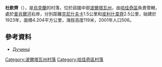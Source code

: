 {{coord|50|25|1|N|34|9|24|E|scale:100000_region:UA|display=title}}

'''杜欽齊'''（{{lang-uk|Дучинці}}），是[[烏克蘭|烏克蘭]]的村落，位於該國中部[[波爾塔瓦州|波爾塔瓦州]]，由[[哈佳奇區|哈佳奇區]]負責管轄，處於[[普肖爾河|普肖爾河]]右岸，分別距離[[克尼什夫卡_(哈佳奇區)|克尼什夫卡]]1.5公里和[[皮利什韋齊|皮利什韋齊]]2.5公里，始建於1923年，面積4.204平方公里，海拔高度119米，2001年人口506。

==參考資料==
* [http://w1.c1.rada.gov.ua/pls/z7502/A005?rdat1=05.01.2012&rf7571=24784 Дучинці]{{dead link|date=2018年3月 |bot=InternetArchiveBot |fix-attempted=yes }}

{{DEFAULTSORT:Дучинці}}
[[Category:波爾塔瓦州村落|Category:波爾塔瓦州村落]]
[[Category:哈佳奇區村落|Category:哈佳奇區村落]]


{{Poltava-geo-stub}}